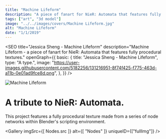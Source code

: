 ```yaml
---
title: "Machine Lifeform"
description: "A piece of fanart for NieR: Automata that features fully procedural textures."
tags: ["art", "3d model"]
image: "../../images/covers/Machine Lifeform.jpg"
alt: "Machine Lifeform"
date: "1/1/2019"
---
```





<SEO
  title="Jessica Sheng - Machine Lifeform"
  description="Machine Lifeform - a piece of fanart for NieR: Automata that features fully procedural textures."
  openGraph={{
    basic: {
      title: "Jessica Sheng - Machine Lifeform",
      type: "A type.",
      image:
        "https://user-images.githubusercontent.com/5182256/131216951-8f74f425-f775-463d-a11b-0e01ad9fce8d.png",
    },
  }}
/>

<img src={CoverImage.src} alt="Machine Lifeform" class="fullImgCover"/>
<div class="caseStudy">
<Overview
  year="2019"
  tags={["individual project", "tools - blender"]}
>

<h1 slot="header">
  A tribute to NieR: Automata.
</h1>
<div slot="overviewDescription">
  <p>
    This project features a fully procedural texture made from a series of node networks within Blender's scripting environment.
  </p>
</div>

</Overview>

<Gallery
  imgSrc={[
    Nodes.src
  ]}
  alt={[
    "Nodes"
  ]}
  uniqueID={["fullImg"]} />


</div>